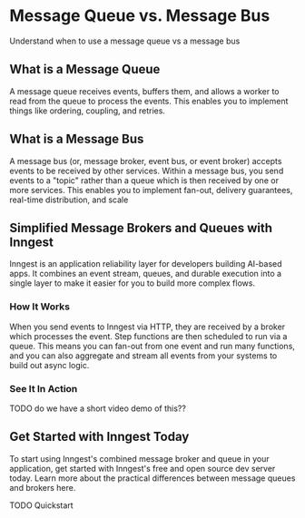 
# Message Queue vs. Message Bus

Understand when to use a message queue vs a message bus

## What is a Message Queue

A message queue receives events, buffers them, and allows a worker to read from the queue to process the events. This enables you to implement things like ordering, coupling, and retries.

## What is a Message Bus

A message bus (or, message broker, event bus, or event broker) accepts events to be received by other services. Within a message bus, you send events to a "topic" rather than a queue which is then received by one or more services. This enables you to implement fan-out, delivery guarantees, real-time distribution, and scale

## Simplified Message Brokers and Queues with Inngest

Inngest is an application reliability layer for developers building AI-based apps. It combines an event stream, queues, and durable execution into a single layer to make it easier for you to build more complex flows.

### How It Works

When you send events to Inngest via HTTP, they are received by a broker which processes the event. Step functions are then scheduled to run via a queue. This means you can fan-out from one event and run many functions, and you can also aggregate and stream all events from your systems to build out async logic.

### See It In Action

TODO do we have a short video demo of this??

## Get Started with Inngest Today

To start using Inngest's combined message broker and queue in your application, get started with Inngest's free and open source dev server today. Learn more about the practical differences between message queues and brokers here.

TODO Quickstart
